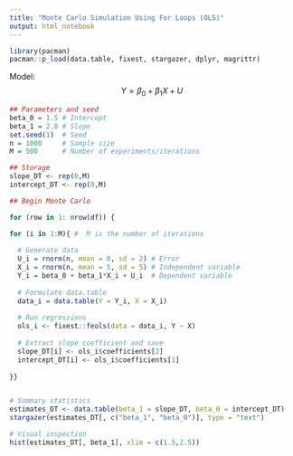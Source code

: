 ---
title: "Monte Carlo Simulation Using For Loops (OLS)"
output: html_notebook
---


```{r}
library(pacman)
pacman::p_load(data.table, fixest, stargazer, dplyr, magrittr) 
```

Model: 
$$
Y = \beta_0 + \beta_1X + U
$$

```{r OLS-n-100-M-500}

## Parameters and seed
beta_0 = 1.5 # Intercept 
beta_1 = 2.0 # Slope
set.seed(1)  # Seed
n = 1000     # Sample size
M = 500      # Number of experiments/iterations

## Storage 
slope_DT <- rep(0,M)
intercept_DT <- rep(0,M)

## Begin Monte Carlo

for (row in 1: nrow(df)) {

for (i in 1:M){ #  M is the number of iterations
  
  # Generate data
  U_i = rnorm(n, mean = 0, sd = 2) # Error
  X_i = rnorm(n, mean = 5, sd = 5) # Independent variable
  Y_i = beta_0 + beta_1*X_i + U_i  # Dependent variable
  
  # Formulate data.table
  data_i = data.table(Y = Y_i, X = X_i)
  
  # Run regressions
  ols_i <- fixest::feols(data = data_i, Y ~ X)
  
  # Extract slope coefficient and save
  slope_DT[i] <- ols_i$coefficients[2]
  intercept_DT[i] <- ols_i$coefficients[1]
  
}}


# Summary statistics
estimates_DT <- data.table(beta_1 = slope_DT, beta_0 = intercept_DT)
stargazer(estimates_DT[, c("beta_1", "beta_0")], type = "text")

# Visual inspection
hist(estimates_DT[, beta_1], xlim = c(1.5,2.5))


```

